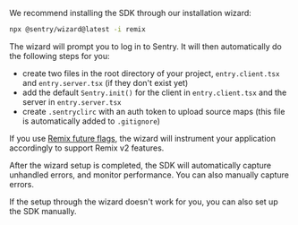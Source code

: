 We recommend installing the SDK through our installation wizard:

```bash
npx @sentry/wizard@latest -i remix
```

The wizard will prompt you to log in to Sentry. It will then automatically do the following steps for you:

- create two files in the root directory of your project, `entry.client.tsx` and `entry.server.tsx` (if they don't exist yet)
- add the default `Sentry.init()` for the client in `entry.client.tsx` and the server in `entry.server.tsx`
- create `.sentryclirc` with an auth token to upload source maps (this file is automatically added to `.gitignore`)

If you use [Remix future flags](https://remix.run/docs/en/main/pages/api-development-strategy#current-future-flags), the wizard will instrument your application accordingly to support Remix v2 features.

After the wizard setup is completed, the SDK will automatically capture unhandled errors, and monitor performance.
You can also <PlatformLink to="/usage/">manually capture errors</PlatformLink>.


<Note>

If the setup through the wizard doesn't work for you, you can also <PlatformLink to="/manual-setup/">set up the SDK manually</PlatformLink>.

</Note>
